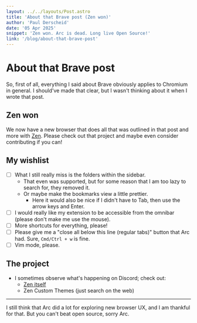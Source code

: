 ```yaml
---
layout: ../../layouts/Post.astro
title: 'About that Brave post (Zen won)'
author: 'Paul Derscheid'
date: '05 Apr 2025'
snippet: 'Zen won. Arc is dead. Long live Open Source!'
link: '/blog/about-that-brave-post'
---
```


# About that Brave post

So, first of all, everything I said about Brave obviously applies to Chromium in general.
I should've made that clear, but I wasn't thinking about it when I wrote that post.

## Zen won

We now have a new browser that does all that was outlined in that post and more with [Zen](https://zen-browser.app/).
Please check out that project and maybe even consider contributing if you can!

## My wishlist

-   [ ] What I still really miss is the folders within the sidebar.
    -   That even was supported, but for some reason that I am too lazy to search for, they removed it.
    -   Or maybe make the bookmarks view a little prettier.
        -   Here it would also be nice if I didn't have to Tab, then use the arrow keys and Enter.
-   [ ] I would really like my extension to be accessible from the omnibar (please don't make me use the mouse).
-   [ ] More shortcuts for everything, please!
-   [ ] Please give me a "close all below this line (regular tabs)" button that Arc had. Sure, `Cmd/Ctrl + w` is fine.
-   [ ] Vim mode, please.

## The project

-   I sometimes observe what's happening on Discord; check out:
    -   [Zen itself](https://zen-browser.app/about#get-help-heading)
    -   Zen Custom Themes (just search on the web)

---

I still think that Arc did a lot for exploring new browser UX, and I am thankful for that.
But you can't beat open source, sorry Arc.
